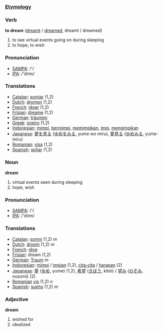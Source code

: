 ===[[Etymology]]===

=== Verb ===

'''to dream''' ([[dreamt]] / [[dreamed]], dreamt / dreamed)

# to see virtual events going on during sleeping
# to hope, to wish

=== Pronunciation ===
*[[w:SAMPA|SAMPA]]: /'/
*[[w:IPA|IPA]]: /'drim/

=== Translations ===
*[[Catalan]]: [[somiar]] (1,2)
*[[Dutch]]: [[dromen]] (1,2)
*[[French]]: [[rêver]] (1,2)
*[[Frisian]]: [[dreame]] (1,2)
*[[German]]: [[träumen]]
*[[Greek]]: [[oneiro]] (1,2)
*[[Indonesian]]: [[mimpi]], [[mimpi|bermimpi]], [[mimpi|memimpikan]], [[impi]], [[impi|mengimpikan]]
*[[Japanese]]: [[夢]]を[[見る]] ([[ゆめ]]を[[みる]], yume wo miru), [[夢見る]] ([[ゆめみる]], yume-miru)
*[[Romanian]]: [[visa]] (1,2)
*[[Spanish]]: [[soñar]] (1,2)
=== Noun ===

'''dream'''

# virtual events seen during sleeping
# hope, wish

=== Pronunciation ===
*[[w:SAMPA|SAMPA]]: /'/
*[[w:IPA|IPA]]: /'drim/

=== Translations ===
*[[Catalan]]: [[somni]] (1,2) ''m''
*[[Dutch]]: [[droom]] (1,2) ''m''
*[[French]]: [[rêve]]
*[[Frisian]]: dream (1,2)
*[[German]]: [[Traum]] ''m''
*[[Indonesian]]: [[mimpi]] / [[impi|impian]] (1,2), [[cita-cita]] / [[harap|harapan]] (2)
*[[Japanese]]: [[夢]] ([[ゆめ]], yume) (1,2), [[希望]] ([[きぼう]], kibō) / [[望み]] ([[のぞみ]], nozomi) (2)
*[[Romanian]] [[vis]] (1,2) ''n''
*[[Spanish]]: [[sueño]] (1,2) ''m''

=== Adjective ===

'''dream'''
# wished for
# idealized